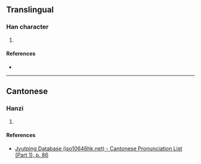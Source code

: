 {{character info/new}}
==Translingual==

===Han character===
{{Han char|rn=32|rad=土|as=05|sn=8|four=|canj=GRVP|ids=⿰土民}}

# {{defn|Han|sort=土05}}

====References====
* {{Han ref|kx=0227.271|hdz=10435.131|uh=578A|ud=22410}}

----

==Cantonese==

===Hanzi===
{{yue-hanzi|jyut=[[man4]]|y=man4}}

# {{defn|lang=yue|sort=土05}}

====References====
* [http://www.iso10646hk.net/jp/document/download.jsp Jyutping Database (iso10646hk.net) - Cantonese Pronunciation List (Part 1), p. 86]